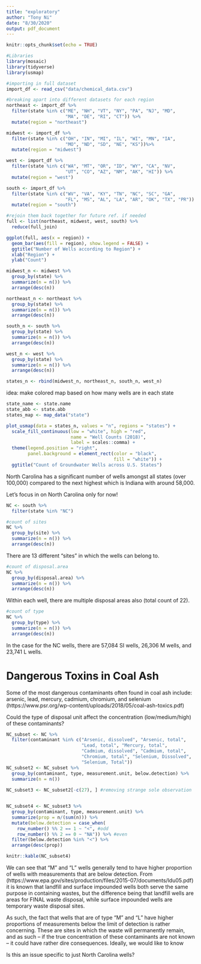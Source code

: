 ```yaml
---
title: "exploratory"
author: "Tony Ni"
date: "8/30/2020"
output: pdf_document
---
```


```r
knitr::opts_chunk$set(echo = TRUE)
```

```r
#Libraries
library(mosaic)
library(tidyverse)
library(usmap)
```

```r
#importing in full dataset
import_df <- read_csv("data/chemical_data.csv")
```

```r
#breaking apart into different datasets for each region
northeast <- import_df %>%
  filter(state %in% c("ME", "NH", "VT", "NY", "PA", "NJ", "MD", 
                      "MA", "DE", "RI", "CT")) %>%
  mutate(region = "northeast")

midwest <- import_df %>%
  filter(state %in% c("OH", "IN", "MI", "IL", "WI", "MN", "IA", 
                      "MO", "ND", "SD", "NE", "KS"))%>%
  mutate(region = "midwest")

west <- import_df %>%
  filter(state %in% c("WA", "MT", "OR", "ID", "WY", "CA", "NV", 
                      "UT", "CO", "AZ", "NM", "AK", "HI")) %>%
  mutate(region = "west")

south <- import_df %>%
  filter(state %in% c("WV", "VA", "KY", "TN", "NC", "SC", "GA", 
                      "FL", "MS", "AL", "LA", "AR", "OK", "TX", "PR")) %>%
  mutate(region = "south")

#rejoin them back together for future ref. if needed
full <- list(northeast, midwest, west, south) %>% 
  reduce(full_join)

ggplot(full, aes(x = region)) + 
  geom_bar(aes(fill = region), show.legend = FALSE) +
  ggtitle("Number of Wells according to Region") +
  xlab("Region") +
  ylab("Count")
```

```r
midwest_n <- midwest %>%
  group_by(state) %>%
  summarize(n = n()) %>%
  arrange(desc(n))

northeast_n <- northeast %>%
  group_by(state) %>%
  summarize(n = n()) %>%
  arrange(desc(n))

south_n <- south %>%
  group_by(state) %>%
  summarize(n = n()) %>%
  arrange(desc(n))

west_n <- west %>%
  group_by(state) %>%
  summarize(n = n()) %>%
  arrange(desc(n))

states_n <- rbind(midwest_n, northeast_n, south_n, west_n)
```

idea: make colored map based on how many wells are in each state

```r
state_name <- state.name
state_abb <- state.abb
states_map <- map_data("state")

plot_usmap(data = states_n, values = "n", regions = "states") +
  scale_fill_continuous(low = "white", high = "red", 
                        name = "Well Counts (2018)", 
                        label = scales::comma) + 
  theme(legend.position = "right", 
        panel.background = element_rect(color = "black", 
                                        fill = "white")) +
  ggtitle("Count of Groundwater Wells across U.S. States")
```

North Carolina has a significant number of wells amongst all states (over 100,000) compared to the next highest which is Indiana with around 58,000.


Let's focus in on North Carolina only for now!

```r
NC <- south %>%
  filter(state %in% "NC")

#count of sites
NC %>%
  group_by(site) %>%
  summarize(n = n()) %>%
  arrange(desc(n))
```

There are 13 different "sites" in which the wells can belong to.

```r
#count of disposal.area
NC %>%
  group_by(disposal.area) %>%
  summarize(n = n()) %>%
  arrange(desc(n))
```

Within each well, there are multiple disposal areas also (total count of 22).

```r
#count of type
NC %>%
  group_by(type) %>%
  summarize(n = n()) %>%
  arrange(desc(n))
```

In the case for the NC wells, there are 57,084 SI wells, 26,306 M wells, and 23,741 L wells.

# Dangerous Toxins in Coal Ash

Some of the most dangerous contaminants often found in coal ash include: arsenic, lead, mercury, cadmium, chromium, and selenium (https://www.psr.org/wp-content/uploads/2018/05/coal-ash-toxics.pdf)

Could the type of disposal unit affect the concentration (low/medium/high) of these contaminants?

```r
NC_subset <- NC %>%
  filter(contaminant %in% c("Arsenic, dissolved", "Arsenic, total", 
                            "Lead, total", "Mercury, total", 
                            "Cadmium, dissolved", "Cadmium, total", 
                            "Chromium, total", "Selenium, Dissolved", 
                            "Selenium, Total"))
NC_subset2 <- NC_subset %>%
  group_by(contaminant, type, measurement.unit, below.detection) %>%
  summarize(n = n())
  
NC_subset3 <- NC_subset2[-c(27), ] #removing strange sole observation


NC_subset4 <- NC_subset3 %>%
  group_by(contaminant, type, measurement.unit) %>%
  summarize(prop = n/(sum(n))) %>%
  mutate(below.detection = case_when(
    row_number() %% 2 == 1 ~ "<", #odd
    row_number() %% 2 == 0 ~ "NA")) %>% #even  
  filter(below.detection %in% "<") %>%
  arrange(desc(prop))

knitr::kable(NC_subset4)
```

We can see that "M" and "L" wells generally tend to have higher proportion of wells with measurements that are below detection. From (https://www.epa.gov/sites/production/files/2015-07/documents/ldu05.pdf) it is known that landfill and surface impounded wells both serve the same purpose in containing wastes, but the difference being that landfill wells are areas for FINAL waste disposal, while surface impounded wells are temporary waste disposal sites.

As such, the fact that wells that are of type "M" and "L" have higher proportions of measurements below the limit of detection is rather concerning. These are sites in which the waste will permanently remain, and as such -- if the true concentration of these contaminants are not known -- it could have rather dire consequences. Ideally, we would like to know 

Is this an issue specific to just North Carolina wells?




